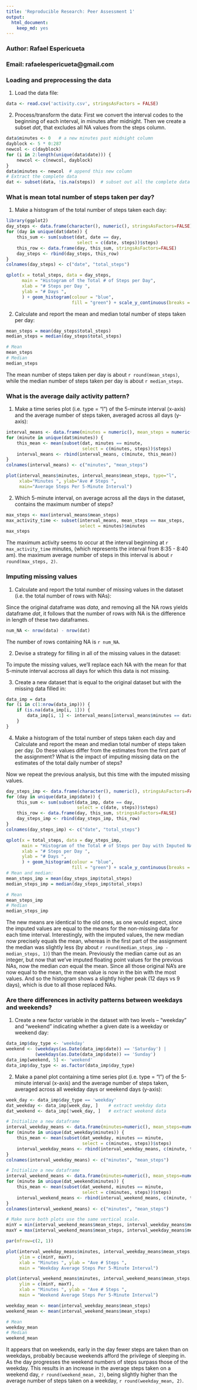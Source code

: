 ```yaml
---
title: 'Reproducible Research: Peer Assessment 1'
output:
  html_document:
    keep_md: yes
---
```

### Author: Rafael Espericueta  
### Email: rafaelespericueta@gmail.com

### Loading and preprocessing the data

1. Load the data file:
```r
data <- read.csv('activity.csv', stringsAsFactors = FALSE)
```

2. Process/transform the data:
First we convert the interval codes to the beginning of each interval, in minutes after midnight. Then we create a subset *dat*, that excludes all NA values from the steps column.
```r
data$minutes <- 0   # a new minutes past midnight column
dayblock <- 5 * 0:287
newcol <- c(dayblock)
for (i in 2:length(unique(data$date))) {
    newcol <- c(newcol, dayblock)
}
data$minutes <- newcol  # append this new column 
# Extract the complete data
dat <- subset(data, !is.na(steps))  # subset out all the complete data
```

### What is mean total number of steps taken per day?

1. Make a histogram of the total number of steps taken each day:
```r
library(ggplot2)
day_steps <- data.frame(character(), numeric(), stringsAsFactors=FALSE)
for (day in unique(dat$date)) {
    this_sum <- sum(subset(dat, date == day,
                           select = c(date, steps))$steps)
    this_row <- data.frame(day, this_sum, stringsAsFactors=FALSE)
    day_steps <- rbind(day_steps, this_row)
}
colnames(day_steps) <- c("date", "total_steps")

qplot(x = total_steps, data = day_steps, 
      main = "Histogram of the Total # of Steps per Day",
      xlab = "# Steps per Day ",
      ylab = "# Days ",
      ) + geom_histogram(colour = "blue",
                         fill = "green") + scale_y_continuous(breaks = c(0:40))
```

2. Calculate and report the mean and median total number of steps taken per day:
```r
mean_steps = mean(day_steps$total_steps)
median_steps = median(day_steps$total_steps)

# Mean
mean_steps
# Median
median_steps
```
The mean number of steps taken per day is about `r round(mean_steps)`, 
while the median number of steps taken per day is about `r median_steps`.

### What is the average daily activity pattern?

1. Make a time series plot (i.e. type = "l") of the 5-minute interval (x-axis) and the average number of steps taken, averaged across all days (y-axis):
```r
interval_means <- data.frame(minutes = numeric(), mean_steps = numeric())
for (minute in unique(dat$minutes)) {
    this_mean <- mean(subset(dat, minutes == minute, 
                             select = c(minutes, steps))$steps)
    interval_means <- rbind(interval_means, c(minute, this_mean))
}
colnames(interval_means) <- c("minutes", "mean_steps")

plot(interval_means$minutes, interval_means$mean_steps, type="l", 
     xlab="Minutes ", ylab="Ave # Steps ", 
     main="Average Steps Per 5-Minute Interval")
```

2. Which 5-minute interval, on average across all the days in the dataset, contains the maximum number of steps?
```r
max_steps <- max(interval_means$mean_steps)
max_activity_time <- subset(interval_means, mean_steps == max_steps, 
                            select = minutes)$minutes
max_steps
```
The maximum activity seems to occur at the interval beginning at `r max_activity_time` minutes, 
(which represents the interval from 8:35 - 8:40 am). the maximum average number of steps in this interval is about `r round(max_steps, 2)`.

### Imputing missing values

1. Calculate and report the total number of missing values in the dataset (i.e. the total number of rows with NAs):

Since the original dataframe was *data*, and removing all the NA rows yields dataframe *dat*, it
follows that the number of rows with NA is the difference in length of these two dataframes.  
```r
num_NA <- nrow(data) - nrow(dat)
```
The number of rows containing NA is `r num_NA`.


2. Devise a strategy for filling in all of the missing values in the dataset:

To impute the missing values, we'll replace each NA with the mean for that 5-minute interval accross all days for which this data is not missing.

3. Create a new dataset that is equal to the original dataset but with the missing data filled in:
```r
data_imp = data
for (i in c(1:nrow(data_imp))) {
    if (is.na(data_imp[i, 1])) {
        data_imp[i, 1] <- interval_means[interval_means$minutes == data_imp[i, 4], 2]
    }
}
```

4. Make a histogram of the total number of steps taken each day and Calculate and report the mean and median total number of steps taken per day. Do these values differ from the estimates from the first part of the assignment? What is the impact of imputing missing data on the estimates of the total daily number of steps?

Now we repeat the previous analysis, but this time with the imputed missing values.
```r
day_steps_imp <- data.frame(character(), numeric(), stringsAsFactors=FALSE)
for (day in unique(data_imp$date)) {
    this_sum <- sum(subset(data_imp, date == day,
                           select = c(date, steps))$steps)
    this_row <- data.frame(day, this_sum, stringsAsFactors=FALSE)
    day_steps_imp <- rbind(day_steps_imp, this_row)
}
colnames(day_steps_imp) <- c("date", "total_steps")

qplot(x = total_steps, data = day_steps_imp, 
      main = "Histogram of the Total # of Steps per Day with Imputed NAs",
      xlab = "# Steps per Day ",
      ylab = "# Days ",
      ) + geom_histogram(colour = "blue",
                         fill = "green") + scale_y_continuous(breaks = c(0:40))
# Mean and median:
mean_steps_imp = mean(day_steps_imp$total_steps)
median_steps_imp = median(day_steps_imp$total_steps)

# Mean
mean_steps_imp
# Median
median_steps_imp
```
The new means are identical to the old ones, as one would expect, since the imputed values are equal to the means for the non-missing data for each time interval. Interestingly, with the imputed values, the new median now precisely equals the mean, whereas in the first part of the assignment the median was slightly less (by about `r round(median_steps_imp - median_steps, 1)`) than the mean. Previously the median came out as an integer, but now that we've imputed floating point values for the previous NAs, now the median *can* equal the mean. Since all those original NA's are now equal to the mean, the mean value is now in the bin with the most values. And so the histogram shows a slightly higher peak (12 days vs 9 days), which is due to all those replaced NAs.


### Are there differences in activity patterns between weekdays and weekends?

1. Create a new factor variable in the dataset with two levels -- "weekday" and "weekend" indicating whether a given date is a weekday or weekend day:
```r
data_imp$day_type <- 'weekday'
weekend <- (weekdays(as.Date(data_imp$date)) == 'Saturday') |
           (weekdays(as.Date(data_imp$date)) == 'Sunday')
data_imp[weekend, 5] <- 'weekend'
data_imp$day_type <- as.factor(data_imp$day_type)
```

2. Make a panel plot containing a time series plot (i.e. type = "l") of the 5-minute interval (x-axis) and the average number of steps taken, averaged across all weekday days or weekend days (y-axis):
```r
week_day <- data_imp$day_type == 'weekday'
dat_weekday <- data_imp[week_day, ]    # extract weekday data
dat_weekend <- data_imp[!week_day, ]   # extract weekend data

# Initialize a new dataframe
interval_weekday_means <- data.frame(minutes=numeric(), mean_steps=numeric())
for (minute in unique(dat_weekday$minutes)) {
    this_mean <- mean(subset(dat_weekday, minutes == minute, 
                             select = c(minutes, steps))$steps)
    interval_weekday_means <- rbind(interval_weekday_means, c(minute, this_mean))
}
colnames(interval_weekday_means) <- c("minutes", "mean_steps")

# Initialize a new dataframe
interval_weekend_means <- data.frame(minutes=numeric(), mean_steps=numeric())
for (minute in unique(dat_weekend$minutes)) {
    this_mean <- mean(subset(dat_weekend, minutes == minute, 
                             select = c(minutes, steps))$steps)
    interval_weekend_means <- rbind(interval_weekend_means, c(minute, this_mean))
}
colnames(interval_weekend_means) <- c("minutes", "mean_steps")

# Make sure both plots use the same vertical scale.
minY = min(interval_weekend_means$mean_steps, interval_weekday_means$mean_steps)
maxY = max(interval_weekend_means$mean_steps, interval_weekday_means$mean_steps)

par(mfrow=c(2, 1))

plot(interval_weekday_means$minutes, interval_weekday_means$mean_steps, type="l", 
     ylim = c(minY, maxY),
     xlab = "Minutes ", ylab = "Ave # Steps ", 
     main = "Weekday Average Steps Per 5-Minute Interval")

plot(interval_weekend_means$minutes, interval_weekend_means$mean_steps, type="l", 
     ylim = c(minY, maxY),
     xlab = "Minutes ", ylab = "Ave # Steps ", 
     main = "Weekend Average Steps Per 5-Minute Interval")

weekday_mean <- mean(interval_weekday_means$mean_steps)
weekend_mean <- mean(interval_weekend_means$mean_steps)

# Mean
weekday_mean
# Median
weekend_mean
```
It appears that on weekends, early in the day fewer steps are taken than on weekdays, probably because weekends afford the privilege of sleeping in. As the day progresses the weekend numbers of steps surpass those of the weekday. This results in an increase in the average steps taken on a weekend day, `r round(weekend_mean, 2)`, being slightly higher than the average number of steps taken on a weekday, `r round(weekday_mean, 2)`.


